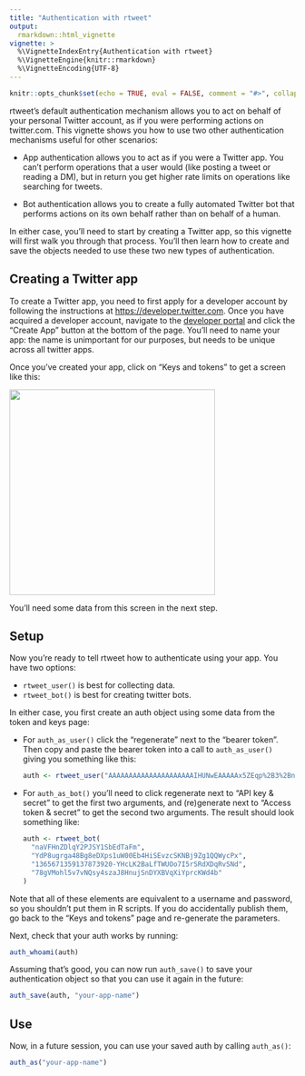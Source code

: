 ```yaml
---
title: "Authentication with rtweet"
output:
  rmarkdown::html_vignette
vignette: >
  %\VignetteIndexEntry{Authentication with rtweet}
  %\VignetteEngine{knitr::rmarkdown}
  %\VignetteEncoding{UTF-8}
---
```


```r
knitr::opts_chunk$set(echo = TRUE, eval = FALSE, comment = "#>", collapse = TRUE)
```

rtweet's default authentication mechanism allows you to act on behalf of your personal Twitter account, as if you were performing actions on twitter.com.
This vignette shows you how to use two other authentication mechanisms useful for other scenarios:

-   App authentication allows you to act as if you were a Twitter app.
    You can't perform operations that a user would (like posting a tweet or reading a DM), but in return you get higher rate limits on operations like searching for tweets.

-   Bot authentication allows you to create a fully automated Twitter bot that performs actions on its own behalf rather than on behalf of a human.

In either case, you'll need to start by creating a Twitter app, so this vignette will first walk you through that process.
You'll then learn how to create and save the objects needed to use these two new types of authentication.

## Creating a Twitter app

To create a Twitter app, you need to first apply for a developer account by following the instructions at <https://developer.twitter.com>.
Once you have acquired a developer account, navigate to the [developer portal](https://developer.twitter.com/en/portal/projects-and-apps) and click the "Create App" button at the bottom of the page.
You'll need to name your app: the name is unimportant for our purposes, but needs to be unique across all twitter apps.

Once you've created your app, click on "Keys and tokens" to get a screen like this:

![](keys-tokens.png){width="362"}

You'll need some data from this screen in the next step.

## Setup

Now you're ready to tell rtweet how to authenticate using your app.
You have two options:

-   `rtweet_user()` is best for collecting data.
-   `rtweet_bot()` is best for creating twitter bots.

In either case, you first create an auth object using some data from the token and keys page:

-   For `auth_as_user()` click the "regenerate" next to the "bearer token".
    Then copy and paste the bearer token into a call to `auth_as_user()` giving you something like this:

    ```r
    auth <- rtweet_user("AAAAAAAAAAAAAAAAAAAAAIHUNwEAAAAAx5ZEqp%2B3%2BnVlSv8g8c1%2BdSAp5KI%3Dpq13bmse5BcjoJPjoYBH0EfknTyrYiY5H46K8JQ7INzBer4xqv")
    ```

-   For `auth_as_bot()` you'll need to click regenerate next to "API key & secret" to get the first two arguments, and (re)generate next to "Access token & secret" to get the second two arguments.
    The result should look something like:

    ```r
    auth <- rtweet_bot(
      "naVFHnZDlqY2PJSY1SbEdTaFm",
      "YdP8ugrga48Bg8eDXps1uW00Eb4HiSEvzcSKNBj9Zg1QQWycPx",
      "1365671359137873920-YHcLK2BaLfTWUOo7I5rSRdXDqRvSNd",
      "78gVMohl5v7vNQsy4szaJ8HnujSnDYXBVqXiYprcKWd4b"
    )
    ```

Note that all of these elements are equivalent to a username and password, so you shouldn't put them in R scripts.
If you do accidentally publish them, go back to the "Keys and tokens" page and re-generate the parameters.

Next, check that your auth works by running:

```r
auth_whoami(auth)
```

Assuming that's good, you can now run `auth_save()` to save your authentication object so that you can use it again in the future:

```r
auth_save(auth, "your-app-name")
```

## Use

Now, in a future session, you can use your saved auth by calling `auth_as()`:

```r
auth_as("your-app-name")
```

